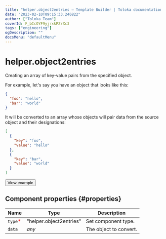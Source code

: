 ```yaml
---
title: "helper.object2entries — Template Builder | Toloka documentation"
date: "2023-02-10T09:15:33.246822"
author: ["Toloka Team"]
coverId: F_bIcOYF9yjrxkPZrXc3
tags: ["engineering"]
ogDescription: ""
docsMenu: "defaultMenu"
---
```


# helper.object2entries

Creating an array of key-value pairs from the specified object.

For example, let's say you have an object that looks like this:

```json
{
  "foo": "hello",
  "bar": "world"
}
```

It will be converted to an array whose objects will pair data from the source object and their designations:

```json
[
  {
    "key": "foo",
    "value": "hello"
  },
  {
    "key": "bar",
    "value": "world"
  }
]
```

<Button themeColor="light" view="default" size="l" type="link" url="https://ya.cc/t/CMTew3Xf3twjQE">View example</Button>

## Component properties {#properties}

**Name** | **Type** | **Description**
----- | ----- | -----
`type`<span style="color: red">\*</span> | "helper.object2entries" | Set component type.
`data` | _any_ | The object to convert.

